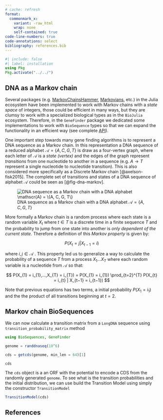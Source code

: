 ```yaml
---
# cache: refresh
format: 
  commonmark_x:
    variant: -raw_html
    wrap: none
    self-contained: true
code-line-numbers: true
code-annotations: select
bibliography: references.bib
---
```


```julia
#| include: false
#| label: installation
using Pkg
Pkg.activate("../../")
```

## DNA as a Markov chain

Several packages (e.g. [MarkovChainsHammer](), [Markovians](), etc.) in the Julia ecosystem have been implemented to work with Markov chains with a *state space* of integers, those could be efficient in many ways, but they are clumsy to work with a specialized biological types as in the `BioJulia` ecosystem. Therefore, in the `GeneFinder` package we dedicated some implementations to work with `BioSequence` types so that we can expand the functionality in an efficient way (see complete [API]()).

One important step towards many gene finding algorithms is to represent a DNA sequence as a Markov chain. In this representation a DNA sequence of a reduced alphabet $\mathscr{A} = \{A, C, G, T\}$ is draw as a four-vertex graph, where each letter of $\mathscr{A}$ is a *state (vertex)* and the edges of the graph represent *transitions* from one nucleotide to another in a sequence (e.g. $A \rightarrow T$ represent a single nucleotide to nucleotide transition). This is also considered more specifically as a Discrete Markov chain [@axelson-fisk2015]. The complete set of transitions and states of a DNA sequence of alphabet $\mathscr{A}$ could be seen as [@fig-dna-markov].

![DNA sequence as a Markov chain with a DNA alphabet $\mathscr{A} = \{A, C, G, T\}$](../assets/nucleotide-markov-chain.png){#fig-dna-markov fig-align="center"}

More formally a Markov chain is a random process where each state is a random variable $X_t$ where $t \in T$ is a discrete time in a finite sequence $T$ and the probability to jump from one state into another is *only dependent of the current state.* Therefore a definition of this *Markov property* is given by:

$$
P(X_{t} = j |X_{t−1} = i)
$$

where $i,j \in \mathscr{A}$ . This property led us to generalize a way to calculate the probability of a sequence $T$ from a process $X_{1}...X_{T}$ where each random variable is a nucleotide from $\mathscr{A}$ so that:

$$
P(X_{1} = i_{1},...,X_{T} = i_{T}) = P(X_{1} = i_{1}) \prod_{t=2}^{T} P(X_{t} = i_{t} | X_{t−1} = i_{t−1})
$$

Note that previous equations has two terms, a initial probability $P(X_{1} = i_{1})$ and the the product of all transitions beginning at $t=2$. 

## Markov chain BioSequences

We can now calculate a transition matrix from a `LongDNA` sequence using `transition_probability_matrix` method

```julia
using BioSequences, GeneFinder

genome = randdnaseq(10^6)

cds = getcds(genome, min_len = 64)[1]

cds
```

The `cds` object is a an ORF with the potential to encode a CDS from the randomly generated `genome`. To see what is the transition probabilities and the initial distribution, we can use build the Transition Model using simply the constructor `TransitionModel`

```julia
TransitionModel(cds)
```


## References